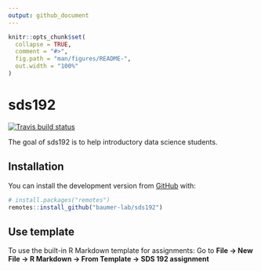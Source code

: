```yaml
---
output: github_document
---
```


<!-- README.md is generated from README.Rmd. Please edit that file -->

```r
knitr::opts_chunk$set(
  collapse = TRUE,
  comment = "#>",
  fig.path = "man/figures/README-",
  out.width = "100%"
)
```

# sds192

<!-- badges: start -->
[![Travis build status](https://travis-ci.org/baumer-lab/sds192.svg?branch=master)](https://travis-ci.org/baumer-lab/sds192)
<!-- badges: end -->

The goal of sds192 is to help introductory data science students. 

## Installation

You can install the development version from [GitHub](https://github.com/) with:

```r
# install.packages("remotes")
remotes::install_github("baumer-lab/sds192")
```

## Use template

To use the built-in R Markdown template for assignments:
Go to **File -> New File -> R Markdown -> From Template -> SDS 192 assignment**